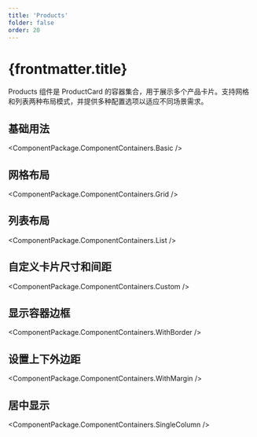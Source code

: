 ```yaml
---
title: 'Products'
folder: false
order: 20
---
```



# {frontmatter.title}

Products 组件是 ProductCard 的容器集合，用于展示多个产品卡片。支持网格和列表两种布局模式，并提供多种配置选项以适应不同场景需求。

## 基础用法

<ComponentPackage.ComponentContainers.Basic />

## 网格布局

<ComponentPackage.ComponentContainers.Grid />

## 列表布局

<ComponentPackage.ComponentContainers.List />

## 自定义卡片尺寸和间距

<ComponentPackage.ComponentContainers.Custom />

## 显示容器边框

<ComponentPackage.ComponentContainers.WithBorder />

## 设置上下外边距

<ComponentPackage.ComponentContainers.WithMargin />

## 居中显示

<ComponentPackage.ComponentContainers.SingleColumn />
